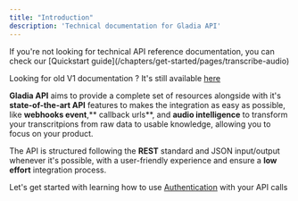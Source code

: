 ```yaml
---
title: "Introduction"
description: 'Technical documentation for Gladia API'
---
```


<Note>
  If you're not looking for technical API reference documentation, you can check our [Quickstart guide](/chapters/get-started/pages/transcribe-audio)

  Looking for old V1 documentation ? It's still available [here](https://docs.gladia.io/reference/introduction) 
</Note>

**Gladia API** aims to provide a complete set of resources alongside with it's **state-of-the-art API** features to makes the integration
as easy as possible, like **webhooks event**,** callback urls**, and **audio intelligence** to transform your transcritpions from raw data to 
usable knowledge, allowing you to focus on your product.

The API is structured following the **REST** standard and JSON input/output whenever it's possible, with a user-friendly experience
and ensure a **low effort** integration process.

Let's get started with learning how to use [Authentication](/api-reference/authentication) with your API calls
